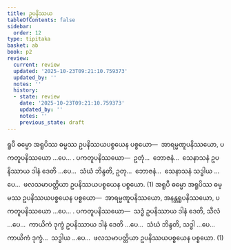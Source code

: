 ```yaml
---
title: ဥပနိဿယ
tableOfContents: false
sidebar:
  order: 12
type: tipitaka
basket: ab
book: p2
review:
  current: review
  updated: '2025-10-23T09:21:10.759373'
  updated_by: ''
  notes: ''
  history:
  - state: review
    date: '2025-10-23T09:21:10.759373'
    updated_by: ''
    notes: ''
    previous_state: draft
---
```



<ReviewStatus review={frontmatter.review} showDetails={true} />

<HypothesisAnnotation frontmatter={frontmatter} />

<DynamicBreadcrumb />

<Division number="116" book="p2" e="ch" v="38" p="87">

<Paragraph number="811" book="p2">
ရူပီ ဓမ္မော အရူပိဿ ဓမ္မဿ ဥပနိဿယပစ္စယေန ပစ္စယော—  အာရမ္မဏူပနိဿယော, ပကတူပနိဿယော …ပေ… . <Emphasis>ပကတူပနိဿယော</Emphasis>—  ဥတုံ…  ဘောဇနံ…  သေနာသနံ ဥပနိဿာယ ဒါနံ ဒေတိ …ပေ…  သံဃံ ဘိန္ဒတိ, ဥတု…  ဘောဇနံ…  သေနာသနံ သဒ္ဓါယ …ပေ…  ဖလသမာပတ္တိယာ ဥပနိဿယပစ္စယေန ပစ္စယော. (1)
</Paragraph>

<Paragraph number="812" book="p2">
အရူပီ ဓမ္မော အရူပိဿ ဓမ္မဿ ဥပနိဿယပစ္စယေန ပစ္စယော—  အာရမ္မဏူပနိဿယော, အနန္တရူပနိဿယော, ပကတူပနိဿယော …ပေ… . <Emphasis>ပကတူပနိဿယော</Emphasis>—  သဒ္ဓံ ဥပနိဿာယ ဒါနံ ဒေတိ, သီလံ …ပေ…  ကာယိကံ ဒုက္ခံ ဥပနိဿာယ ဒါနံ ဒေတိ …ပေ…  သံဃံ ဘိန္ဒတိ, သဒ္ဓါ …ပေ…  ကာယိကံ ဒုက္ခံ…  သဒ္ဓါယ …ပေ…  ဖလသမာပတ္တိယာ ဥပနိဿယပစ္စယေန ပစ္စယော. (1)
</Paragraph>
</Division>